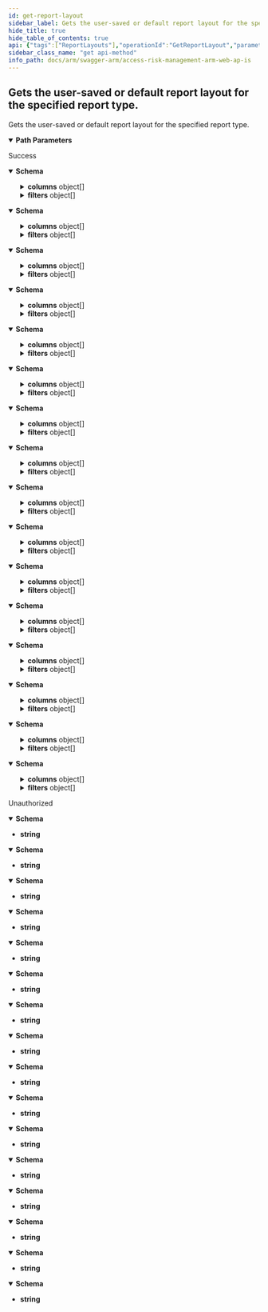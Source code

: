 ```yaml
---
id: get-report-layout
sidebar_label: Gets the user-saved or default report layout for the specified report type.
hide_title: true
hide_table_of_contents: true
api: {"tags":["ReportLayouts"],"operationId":"GetReportLayout","parameters":[{"name":"reportType","in":"path","required":true,"schema":{"type":"string","enum":["userSummary","riskSummary","riskLevelDetails","userTCodeLevelRiskDetails","authorizationObjectLevelHitDetails","userRemediations","roleSummary","executionSummaryMonthly","executionSummary","roleRemediations","roleMemberTCodeExecutions","roleTCodeLevelRiskDetails","rolesRankedByRisk","riskDescriptions","businessFunctionDescriptions","dailyChangeDocumentSummary","mitigatingControls","roleDetails","roleInherentRiskDetails","userPermissionLevelDetails","roleAuthorizationObjectLevelHitDetails"]}}],"responses":{"200":{"description":"Success","content":{"application/json;odata.metadata=minimal;odata.streaming=true":{"schema":{"description":"Represents a response to a call to the reports layout endpoint.","type":"object","properties":{"links":{"description":"Represents a collection of link keys for the report in question.","uniqueItems":false,"type":"array","items":{"type":"string"}},"columns":{"description":"Represents a collection of ErpMaestro.ArmServices.Common.Models.ReportFieldConfig values containing the column configuration for the specified report type.","uniqueItems":false,"type":"array","items":{"description":"Represents the field configuration for a report's column.","type":"object","properties":{"fieldId":{"description":"Represents the unique identifier of the field.  Usually the name of the column.","type":"string"},"type":{"enum":["boolean","date","numeric","string"],"type":"string"},"enabled":{"description":"Represents whether the report column is enabled or not.","type":"boolean"},"width":{"format":"int32","description":"Represents the width of the report column.","type":"integer"}}}},"filters":{"description":"Represents a collection of ErpMaestro.ArmServices.Common.Models.Reports.ReportFilter values containing which filters are available to be used for this report.","uniqueItems":false,"type":"array","items":{"description":"Represents the definition of a report filter.","type":"object","properties":{"type":{"enum":["undefined","users","roles","tcodes","businessProcesses","risks"],"type":"string"},"fieldId":{"description":"Represents the field to be used for filtering.","type":"string"},"lookupFieldId":{"description":"Represents the field to be used for filtering on the lookup side.","type":"string"}}}}}}},"application/json;odata.metadata=minimal;odata.streaming=false":{"schema":{"description":"Represents a response to a call to the reports layout endpoint.","type":"object","properties":{"links":{"description":"Represents a collection of link keys for the report in question.","uniqueItems":false,"type":"array","items":{"type":"string"}},"columns":{"description":"Represents a collection of ErpMaestro.ArmServices.Common.Models.ReportFieldConfig values containing the column configuration for the specified report type.","uniqueItems":false,"type":"array","items":{"description":"Represents the field configuration for a report's column.","type":"object","properties":{"fieldId":{"description":"Represents the unique identifier of the field.  Usually the name of the column.","type":"string"},"type":{"enum":["boolean","date","numeric","string"],"type":"string"},"enabled":{"description":"Represents whether the report column is enabled or not.","type":"boolean"},"width":{"format":"int32","description":"Represents the width of the report column.","type":"integer"}}}},"filters":{"description":"Represents a collection of ErpMaestro.ArmServices.Common.Models.Reports.ReportFilter values containing which filters are available to be used for this report.","uniqueItems":false,"type":"array","items":{"description":"Represents the definition of a report filter.","type":"object","properties":{"type":{"enum":["undefined","users","roles","tcodes","businessProcesses","risks"],"type":"string"},"fieldId":{"description":"Represents the field to be used for filtering.","type":"string"},"lookupFieldId":{"description":"Represents the field to be used for filtering on the lookup side.","type":"string"}}}}}}},"application/json;odata.metadata=minimal":{"schema":{"description":"Represents a response to a call to the reports layout endpoint.","type":"object","properties":{"links":{"description":"Represents a collection of link keys for the report in question.","uniqueItems":false,"type":"array","items":{"type":"string"}},"columns":{"description":"Represents a collection of ErpMaestro.ArmServices.Common.Models.ReportFieldConfig values containing the column configuration for the specified report type.","uniqueItems":false,"type":"array","items":{"description":"Represents the field configuration for a report's column.","type":"object","properties":{"fieldId":{"description":"Represents the unique identifier of the field.  Usually the name of the column.","type":"string"},"type":{"enum":["boolean","date","numeric","string"],"type":"string"},"enabled":{"description":"Represents whether the report column is enabled or not.","type":"boolean"},"width":{"format":"int32","description":"Represents the width of the report column.","type":"integer"}}}},"filters":{"description":"Represents a collection of ErpMaestro.ArmServices.Common.Models.Reports.ReportFilter values containing which filters are available to be used for this report.","uniqueItems":false,"type":"array","items":{"description":"Represents the definition of a report filter.","type":"object","properties":{"type":{"enum":["undefined","users","roles","tcodes","businessProcesses","risks"],"type":"string"},"fieldId":{"description":"Represents the field to be used for filtering.","type":"string"},"lookupFieldId":{"description":"Represents the field to be used for filtering on the lookup side.","type":"string"}}}}}}},"application/json;odata.metadata=full;odata.streaming=true":{"schema":{"description":"Represents a response to a call to the reports layout endpoint.","type":"object","properties":{"links":{"description":"Represents a collection of link keys for the report in question.","uniqueItems":false,"type":"array","items":{"type":"string"}},"columns":{"description":"Represents a collection of ErpMaestro.ArmServices.Common.Models.ReportFieldConfig values containing the column configuration for the specified report type.","uniqueItems":false,"type":"array","items":{"description":"Represents the field configuration for a report's column.","type":"object","properties":{"fieldId":{"description":"Represents the unique identifier of the field.  Usually the name of the column.","type":"string"},"type":{"enum":["boolean","date","numeric","string"],"type":"string"},"enabled":{"description":"Represents whether the report column is enabled or not.","type":"boolean"},"width":{"format":"int32","description":"Represents the width of the report column.","type":"integer"}}}},"filters":{"description":"Represents a collection of ErpMaestro.ArmServices.Common.Models.Reports.ReportFilter values containing which filters are available to be used for this report.","uniqueItems":false,"type":"array","items":{"description":"Represents the definition of a report filter.","type":"object","properties":{"type":{"enum":["undefined","users","roles","tcodes","businessProcesses","risks"],"type":"string"},"fieldId":{"description":"Represents the field to be used for filtering.","type":"string"},"lookupFieldId":{"description":"Represents the field to be used for filtering on the lookup side.","type":"string"}}}}}}},"application/json;odata.metadata=full;odata.streaming=false":{"schema":{"description":"Represents a response to a call to the reports layout endpoint.","type":"object","properties":{"links":{"description":"Represents a collection of link keys for the report in question.","uniqueItems":false,"type":"array","items":{"type":"string"}},"columns":{"description":"Represents a collection of ErpMaestro.ArmServices.Common.Models.ReportFieldConfig values containing the column configuration for the specified report type.","uniqueItems":false,"type":"array","items":{"description":"Represents the field configuration for a report's column.","type":"object","properties":{"fieldId":{"description":"Represents the unique identifier of the field.  Usually the name of the column.","type":"string"},"type":{"enum":["boolean","date","numeric","string"],"type":"string"},"enabled":{"description":"Represents whether the report column is enabled or not.","type":"boolean"},"width":{"format":"int32","description":"Represents the width of the report column.","type":"integer"}}}},"filters":{"description":"Represents a collection of ErpMaestro.ArmServices.Common.Models.Reports.ReportFilter values containing which filters are available to be used for this report.","uniqueItems":false,"type":"array","items":{"description":"Represents the definition of a report filter.","type":"object","properties":{"type":{"enum":["undefined","users","roles","tcodes","businessProcesses","risks"],"type":"string"},"fieldId":{"description":"Represents the field to be used for filtering.","type":"string"},"lookupFieldId":{"description":"Represents the field to be used for filtering on the lookup side.","type":"string"}}}}}}},"application/json;odata.metadata=full":{"schema":{"description":"Represents a response to a call to the reports layout endpoint.","type":"object","properties":{"links":{"description":"Represents a collection of link keys for the report in question.","uniqueItems":false,"type":"array","items":{"type":"string"}},"columns":{"description":"Represents a collection of ErpMaestro.ArmServices.Common.Models.ReportFieldConfig values containing the column configuration for the specified report type.","uniqueItems":false,"type":"array","items":{"description":"Represents the field configuration for a report's column.","type":"object","properties":{"fieldId":{"description":"Represents the unique identifier of the field.  Usually the name of the column.","type":"string"},"type":{"enum":["boolean","date","numeric","string"],"type":"string"},"enabled":{"description":"Represents whether the report column is enabled or not.","type":"boolean"},"width":{"format":"int32","description":"Represents the width of the report column.","type":"integer"}}}},"filters":{"description":"Represents a collection of ErpMaestro.ArmServices.Common.Models.Reports.ReportFilter values containing which filters are available to be used for this report.","uniqueItems":false,"type":"array","items":{"description":"Represents the definition of a report filter.","type":"object","properties":{"type":{"enum":["undefined","users","roles","tcodes","businessProcesses","risks"],"type":"string"},"fieldId":{"description":"Represents the field to be used for filtering.","type":"string"},"lookupFieldId":{"description":"Represents the field to be used for filtering on the lookup side.","type":"string"}}}}}}},"application/json;odata.metadata=none;odata.streaming=true":{"schema":{"description":"Represents a response to a call to the reports layout endpoint.","type":"object","properties":{"links":{"description":"Represents a collection of link keys for the report in question.","uniqueItems":false,"type":"array","items":{"type":"string"}},"columns":{"description":"Represents a collection of ErpMaestro.ArmServices.Common.Models.ReportFieldConfig values containing the column configuration for the specified report type.","uniqueItems":false,"type":"array","items":{"description":"Represents the field configuration for a report's column.","type":"object","properties":{"fieldId":{"description":"Represents the unique identifier of the field.  Usually the name of the column.","type":"string"},"type":{"enum":["boolean","date","numeric","string"],"type":"string"},"enabled":{"description":"Represents whether the report column is enabled or not.","type":"boolean"},"width":{"format":"int32","description":"Represents the width of the report column.","type":"integer"}}}},"filters":{"description":"Represents a collection of ErpMaestro.ArmServices.Common.Models.Reports.ReportFilter values containing which filters are available to be used for this report.","uniqueItems":false,"type":"array","items":{"description":"Represents the definition of a report filter.","type":"object","properties":{"type":{"enum":["undefined","users","roles","tcodes","businessProcesses","risks"],"type":"string"},"fieldId":{"description":"Represents the field to be used for filtering.","type":"string"},"lookupFieldId":{"description":"Represents the field to be used for filtering on the lookup side.","type":"string"}}}}}}},"application/json;odata.metadata=none;odata.streaming=false":{"schema":{"description":"Represents a response to a call to the reports layout endpoint.","type":"object","properties":{"links":{"description":"Represents a collection of link keys for the report in question.","uniqueItems":false,"type":"array","items":{"type":"string"}},"columns":{"description":"Represents a collection of ErpMaestro.ArmServices.Common.Models.ReportFieldConfig values containing the column configuration for the specified report type.","uniqueItems":false,"type":"array","items":{"description":"Represents the field configuration for a report's column.","type":"object","properties":{"fieldId":{"description":"Represents the unique identifier of the field.  Usually the name of the column.","type":"string"},"type":{"enum":["boolean","date","numeric","string"],"type":"string"},"enabled":{"description":"Represents whether the report column is enabled or not.","type":"boolean"},"width":{"format":"int32","description":"Represents the width of the report column.","type":"integer"}}}},"filters":{"description":"Represents a collection of ErpMaestro.ArmServices.Common.Models.Reports.ReportFilter values containing which filters are available to be used for this report.","uniqueItems":false,"type":"array","items":{"description":"Represents the definition of a report filter.","type":"object","properties":{"type":{"enum":["undefined","users","roles","tcodes","businessProcesses","risks"],"type":"string"},"fieldId":{"description":"Represents the field to be used for filtering.","type":"string"},"lookupFieldId":{"description":"Represents the field to be used for filtering on the lookup side.","type":"string"}}}}}}},"application/json;odata.metadata=none":{"schema":{"description":"Represents a response to a call to the reports layout endpoint.","type":"object","properties":{"links":{"description":"Represents a collection of link keys for the report in question.","uniqueItems":false,"type":"array","items":{"type":"string"}},"columns":{"description":"Represents a collection of ErpMaestro.ArmServices.Common.Models.ReportFieldConfig values containing the column configuration for the specified report type.","uniqueItems":false,"type":"array","items":{"description":"Represents the field configuration for a report's column.","type":"object","properties":{"fieldId":{"description":"Represents the unique identifier of the field.  Usually the name of the column.","type":"string"},"type":{"enum":["boolean","date","numeric","string"],"type":"string"},"enabled":{"description":"Represents whether the report column is enabled or not.","type":"boolean"},"width":{"format":"int32","description":"Represents the width of the report column.","type":"integer"}}}},"filters":{"description":"Represents a collection of ErpMaestro.ArmServices.Common.Models.Reports.ReportFilter values containing which filters are available to be used for this report.","uniqueItems":false,"type":"array","items":{"description":"Represents the definition of a report filter.","type":"object","properties":{"type":{"enum":["undefined","users","roles","tcodes","businessProcesses","risks"],"type":"string"},"fieldId":{"description":"Represents the field to be used for filtering.","type":"string"},"lookupFieldId":{"description":"Represents the field to be used for filtering on the lookup side.","type":"string"}}}}}}},"application/json;odata.streaming=true":{"schema":{"description":"Represents a response to a call to the reports layout endpoint.","type":"object","properties":{"links":{"description":"Represents a collection of link keys for the report in question.","uniqueItems":false,"type":"array","items":{"type":"string"}},"columns":{"description":"Represents a collection of ErpMaestro.ArmServices.Common.Models.ReportFieldConfig values containing the column configuration for the specified report type.","uniqueItems":false,"type":"array","items":{"description":"Represents the field configuration for a report's column.","type":"object","properties":{"fieldId":{"description":"Represents the unique identifier of the field.  Usually the name of the column.","type":"string"},"type":{"enum":["boolean","date","numeric","string"],"type":"string"},"enabled":{"description":"Represents whether the report column is enabled or not.","type":"boolean"},"width":{"format":"int32","description":"Represents the width of the report column.","type":"integer"}}}},"filters":{"description":"Represents a collection of ErpMaestro.ArmServices.Common.Models.Reports.ReportFilter values containing which filters are available to be used for this report.","uniqueItems":false,"type":"array","items":{"description":"Represents the definition of a report filter.","type":"object","properties":{"type":{"enum":["undefined","users","roles","tcodes","businessProcesses","risks"],"type":"string"},"fieldId":{"description":"Represents the field to be used for filtering.","type":"string"},"lookupFieldId":{"description":"Represents the field to be used for filtering on the lookup side.","type":"string"}}}}}}},"application/json;odata.streaming=false":{"schema":{"description":"Represents a response to a call to the reports layout endpoint.","type":"object","properties":{"links":{"description":"Represents a collection of link keys for the report in question.","uniqueItems":false,"type":"array","items":{"type":"string"}},"columns":{"description":"Represents a collection of ErpMaestro.ArmServices.Common.Models.ReportFieldConfig values containing the column configuration for the specified report type.","uniqueItems":false,"type":"array","items":{"description":"Represents the field configuration for a report's column.","type":"object","properties":{"fieldId":{"description":"Represents the unique identifier of the field.  Usually the name of the column.","type":"string"},"type":{"enum":["boolean","date","numeric","string"],"type":"string"},"enabled":{"description":"Represents whether the report column is enabled or not.","type":"boolean"},"width":{"format":"int32","description":"Represents the width of the report column.","type":"integer"}}}},"filters":{"description":"Represents a collection of ErpMaestro.ArmServices.Common.Models.Reports.ReportFilter values containing which filters are available to be used for this report.","uniqueItems":false,"type":"array","items":{"description":"Represents the definition of a report filter.","type":"object","properties":{"type":{"enum":["undefined","users","roles","tcodes","businessProcesses","risks"],"type":"string"},"fieldId":{"description":"Represents the field to be used for filtering.","type":"string"},"lookupFieldId":{"description":"Represents the field to be used for filtering on the lookup side.","type":"string"}}}}}}},"application/json":{"schema":{"description":"Represents a response to a call to the reports layout endpoint.","type":"object","properties":{"links":{"description":"Represents a collection of link keys for the report in question.","uniqueItems":false,"type":"array","items":{"type":"string"}},"columns":{"description":"Represents a collection of ErpMaestro.ArmServices.Common.Models.ReportFieldConfig values containing the column configuration for the specified report type.","uniqueItems":false,"type":"array","items":{"description":"Represents the field configuration for a report's column.","type":"object","properties":{"fieldId":{"description":"Represents the unique identifier of the field.  Usually the name of the column.","type":"string"},"type":{"enum":["boolean","date","numeric","string"],"type":"string"},"enabled":{"description":"Represents whether the report column is enabled or not.","type":"boolean"},"width":{"format":"int32","description":"Represents the width of the report column.","type":"integer"}}}},"filters":{"description":"Represents a collection of ErpMaestro.ArmServices.Common.Models.Reports.ReportFilter values containing which filters are available to be used for this report.","uniqueItems":false,"type":"array","items":{"description":"Represents the definition of a report filter.","type":"object","properties":{"type":{"enum":["undefined","users","roles","tcodes","businessProcesses","risks"],"type":"string"},"fieldId":{"description":"Represents the field to be used for filtering.","type":"string"},"lookupFieldId":{"description":"Represents the field to be used for filtering on the lookup side.","type":"string"}}}}}}},"application/xml":{"schema":{"description":"Represents a response to a call to the reports layout endpoint.","type":"object","properties":{"links":{"description":"Represents a collection of link keys for the report in question.","uniqueItems":false,"type":"array","items":{"type":"string"}},"columns":{"description":"Represents a collection of ErpMaestro.ArmServices.Common.Models.ReportFieldConfig values containing the column configuration for the specified report type.","uniqueItems":false,"type":"array","items":{"description":"Represents the field configuration for a report's column.","type":"object","properties":{"fieldId":{"description":"Represents the unique identifier of the field.  Usually the name of the column.","type":"string"},"type":{"enum":["boolean","date","numeric","string"],"type":"string"},"enabled":{"description":"Represents whether the report column is enabled or not.","type":"boolean"},"width":{"format":"int32","description":"Represents the width of the report column.","type":"integer"}}}},"filters":{"description":"Represents a collection of ErpMaestro.ArmServices.Common.Models.Reports.ReportFilter values containing which filters are available to be used for this report.","uniqueItems":false,"type":"array","items":{"description":"Represents the definition of a report filter.","type":"object","properties":{"type":{"enum":["undefined","users","roles","tcodes","businessProcesses","risks"],"type":"string"},"fieldId":{"description":"Represents the field to be used for filtering.","type":"string"},"lookupFieldId":{"description":"Represents the field to be used for filtering on the lookup side.","type":"string"}}}}}}},"application/prs.odatatestxx-odata":{"schema":{"description":"Represents a response to a call to the reports layout endpoint.","type":"object","properties":{"links":{"description":"Represents a collection of link keys for the report in question.","uniqueItems":false,"type":"array","items":{"type":"string"}},"columns":{"description":"Represents a collection of ErpMaestro.ArmServices.Common.Models.ReportFieldConfig values containing the column configuration for the specified report type.","uniqueItems":false,"type":"array","items":{"description":"Represents the field configuration for a report's column.","type":"object","properties":{"fieldId":{"description":"Represents the unique identifier of the field.  Usually the name of the column.","type":"string"},"type":{"enum":["boolean","date","numeric","string"],"type":"string"},"enabled":{"description":"Represents whether the report column is enabled or not.","type":"boolean"},"width":{"format":"int32","description":"Represents the width of the report column.","type":"integer"}}}},"filters":{"description":"Represents a collection of ErpMaestro.ArmServices.Common.Models.Reports.ReportFilter values containing which filters are available to be used for this report.","uniqueItems":false,"type":"array","items":{"description":"Represents the definition of a report filter.","type":"object","properties":{"type":{"enum":["undefined","users","roles","tcodes","businessProcesses","risks"],"type":"string"},"fieldId":{"description":"Represents the field to be used for filtering.","type":"string"},"lookupFieldId":{"description":"Represents the field to be used for filtering on the lookup side.","type":"string"}}}}}}},"text/plain":{"schema":{"description":"Represents a response to a call to the reports layout endpoint.","type":"object","properties":{"links":{"description":"Represents a collection of link keys for the report in question.","uniqueItems":false,"type":"array","items":{"type":"string"}},"columns":{"description":"Represents a collection of ErpMaestro.ArmServices.Common.Models.ReportFieldConfig values containing the column configuration for the specified report type.","uniqueItems":false,"type":"array","items":{"description":"Represents the field configuration for a report's column.","type":"object","properties":{"fieldId":{"description":"Represents the unique identifier of the field.  Usually the name of the column.","type":"string"},"type":{"enum":["boolean","date","numeric","string"],"type":"string"},"enabled":{"description":"Represents whether the report column is enabled or not.","type":"boolean"},"width":{"format":"int32","description":"Represents the width of the report column.","type":"integer"}}}},"filters":{"description":"Represents a collection of ErpMaestro.ArmServices.Common.Models.Reports.ReportFilter values containing which filters are available to be used for this report.","uniqueItems":false,"type":"array","items":{"description":"Represents the definition of a report filter.","type":"object","properties":{"type":{"enum":["undefined","users","roles","tcodes","businessProcesses","risks"],"type":"string"},"fieldId":{"description":"Represents the field to be used for filtering.","type":"string"},"lookupFieldId":{"description":"Represents the field to be used for filtering on the lookup side.","type":"string"}}}}}}},"text/json":{"schema":{"description":"Represents a response to a call to the reports layout endpoint.","type":"object","properties":{"links":{"description":"Represents a collection of link keys for the report in question.","uniqueItems":false,"type":"array","items":{"type":"string"}},"columns":{"description":"Represents a collection of ErpMaestro.ArmServices.Common.Models.ReportFieldConfig values containing the column configuration for the specified report type.","uniqueItems":false,"type":"array","items":{"description":"Represents the field configuration for a report's column.","type":"object","properties":{"fieldId":{"description":"Represents the unique identifier of the field.  Usually the name of the column.","type":"string"},"type":{"enum":["boolean","date","numeric","string"],"type":"string"},"enabled":{"description":"Represents whether the report column is enabled or not.","type":"boolean"},"width":{"format":"int32","description":"Represents the width of the report column.","type":"integer"}}}},"filters":{"description":"Represents a collection of ErpMaestro.ArmServices.Common.Models.Reports.ReportFilter values containing which filters are available to be used for this report.","uniqueItems":false,"type":"array","items":{"description":"Represents the definition of a report filter.","type":"object","properties":{"type":{"enum":["undefined","users","roles","tcodes","businessProcesses","risks"],"type":"string"},"fieldId":{"description":"Represents the field to be used for filtering.","type":"string"},"lookupFieldId":{"description":"Represents the field to be used for filtering on the lookup side.","type":"string"}}}}}}}}},"401":{"description":"Unauthorized","content":{"application/json;odata.metadata=minimal;odata.streaming=true":{"schema":{"type":"string"}},"application/json;odata.metadata=minimal;odata.streaming=false":{"schema":{"type":"string"}},"application/json;odata.metadata=minimal":{"schema":{"type":"string"}},"application/json;odata.metadata=full;odata.streaming=true":{"schema":{"type":"string"}},"application/json;odata.metadata=full;odata.streaming=false":{"schema":{"type":"string"}},"application/json;odata.metadata=full":{"schema":{"type":"string"}},"application/json;odata.metadata=none;odata.streaming=true":{"schema":{"type":"string"}},"application/json;odata.metadata=none;odata.streaming=false":{"schema":{"type":"string"}},"application/json;odata.metadata=none":{"schema":{"type":"string"}},"application/json;odata.streaming=true":{"schema":{"type":"string"}},"application/json;odata.streaming=false":{"schema":{"type":"string"}},"application/json":{"schema":{"type":"string"}},"application/xml":{"schema":{"type":"string"}},"application/prs.odatatestxx-odata":{"schema":{"type":"string"}},"text/plain":{"schema":{"type":"string"}},"text/json":{"schema":{"type":"string"}}}}},"description":"Gets the user-saved or default report layout for the specified report type.","method":"get","path":"/api/layouts/{reportType}","info":{"version":"v1","title":"Access Risk Management ARM Web APIs"},"postman":{"name":"Gets the user-saved or default report layout for the specified report type.","description":{"type":"text/plain"},"url":{"path":["api","layouts",":reportType"],"host":["{{baseUrl}}"],"query":[],"variable":[{"disabled":false,"description":{"content":"(Required) ","type":"text/plain"},"type":"any","value":"","key":"reportType"}]},"header":[{"key":"Accept","value":"application/json;odata.metadata=minimal;odata.streaming=true"}],"method":"GET"}}
sidebar_class_name: "get api-method"
info_path: docs/arm/swagger-arm/access-risk-management-arm-web-ap-is
---
```



## Gets the user-saved or default report layout for the specified report type.



Gets the user-saved or default report layout for the specified report type.

<details style={{"marginBottom":"1rem"}} data-collapsed={false} open={true}><summary style={{}}><strong>Path Parameters</strong></summary><div><ul><ParamsItem className={"paramsItem"} param={{"name":"reportType","in":"path","required":true,"schema":{"type":"string","enum":["userSummary","riskSummary","riskLevelDetails","userTCodeLevelRiskDetails","authorizationObjectLevelHitDetails","userRemediations","roleSummary","executionSummaryMonthly","executionSummary","roleRemediations","roleMemberTCodeExecutions","roleTCodeLevelRiskDetails","rolesRankedByRisk","riskDescriptions","businessFunctionDescriptions","dailyChangeDocumentSummary","mitigatingControls","roleDetails","roleInherentRiskDetails","userPermissionLevelDetails","roleAuthorizationObjectLevelHitDetails"]}}}></ParamsItem></ul></div></details><div><ApiTabs><TabItem label={"200"} value={"200"}><div>

Success

</div><div><MimeTabs groupId={"mime-type"}><TabItem label={"application/json;odata.metadata=minimal;odata.streaming=true"} value={"application/json;odata.metadata=minimal;odata.streaming=true"}><SchemaTabs groupId={"schema-tabs"}><TabItem label={"Schema"} value={"Schema"}><details style={{}} data-collapsed={false} open={true}><summary style={{"textAlign":"left"}}><strong>Schema</strong></summary><div style={{"textAlign":"left","marginLeft":"1rem"}}></div><ul style={{"marginLeft":"1rem"}}><SchemaItem collapsible={false} name={"links"} required={false} schemaDescription={"Represents a collection of link keys for the report in question."} schemaName={"string[]"} qualifierMessage={undefined} defaultValue={undefined}></SchemaItem><SchemaItem collapsible={true} className={"schemaItem"}><details style={{}}><summary style={{}}><strong>columns</strong><span style={{"opacity":"0.6"}}> object[]</span></summary><div style={{"marginLeft":"1rem"}}><div style={{"marginTop":".5rem","marginBottom":".5rem"}}>

Represents a collection of ErpMaestro.ArmServices.Common.Models.ReportFieldConfig values containing the column configuration for the specified report type.

</div><SchemaItem collapsible={false} name={"fieldId"} required={false} schemaDescription={"Represents the unique identifier of the field.  Usually the name of the column."} schemaName={"string"} qualifierMessage={undefined} defaultValue={undefined}></SchemaItem><SchemaItem collapsible={false} name={"type"} required={false} schemaDescription={undefined} schemaName={"string"} qualifierMessage={"**Possible values:** [`boolean`, `date`, `numeric`, `string`]"} defaultValue={undefined}></SchemaItem><SchemaItem collapsible={false} name={"enabled"} required={false} schemaDescription={"Represents whether the report column is enabled or not."} schemaName={"boolean"} qualifierMessage={undefined} defaultValue={undefined}></SchemaItem><SchemaItem collapsible={false} name={"width"} required={false} schemaDescription={"Represents the width of the report column."} schemaName={"int32"} qualifierMessage={undefined} defaultValue={undefined}></SchemaItem></div></details></SchemaItem><SchemaItem collapsible={true} className={"schemaItem"}><details style={{}}><summary style={{}}><strong>filters</strong><span style={{"opacity":"0.6"}}> object[]</span></summary><div style={{"marginLeft":"1rem"}}><div style={{"marginTop":".5rem","marginBottom":".5rem"}}>

Represents a collection of ErpMaestro.ArmServices.Common.Models.Reports.ReportFilter values containing which filters are available to be used for this report.

</div><SchemaItem collapsible={false} name={"type"} required={false} schemaDescription={undefined} schemaName={"string"} qualifierMessage={"**Possible values:** [`undefined`, `users`, `roles`, `tcodes`, `businessProcesses`, `risks`]"} defaultValue={undefined}></SchemaItem><SchemaItem collapsible={false} name={"fieldId"} required={false} schemaDescription={"Represents the field to be used for filtering."} schemaName={"string"} qualifierMessage={undefined} defaultValue={undefined}></SchemaItem><SchemaItem collapsible={false} name={"lookupFieldId"} required={false} schemaDescription={"Represents the field to be used for filtering on the lookup side."} schemaName={"string"} qualifierMessage={undefined} defaultValue={undefined}></SchemaItem></div></details></SchemaItem></ul></details></TabItem></SchemaTabs></TabItem><TabItem label={"application/json;odata.metadata=minimal;odata.streaming=false"} value={"application/json;odata.metadata=minimal;odata.streaming=false"}><SchemaTabs groupId={"schema-tabs"}><TabItem label={"Schema"} value={"Schema"}><details style={{}} data-collapsed={false} open={true}><summary style={{"textAlign":"left"}}><strong>Schema</strong></summary><div style={{"textAlign":"left","marginLeft":"1rem"}}></div><ul style={{"marginLeft":"1rem"}}><SchemaItem collapsible={false} name={"links"} required={false} schemaDescription={"Represents a collection of link keys for the report in question."} schemaName={"string[]"} qualifierMessage={undefined} defaultValue={undefined}></SchemaItem><SchemaItem collapsible={true} className={"schemaItem"}><details style={{}}><summary style={{}}><strong>columns</strong><span style={{"opacity":"0.6"}}> object[]</span></summary><div style={{"marginLeft":"1rem"}}><div style={{"marginTop":".5rem","marginBottom":".5rem"}}>

Represents a collection of ErpMaestro.ArmServices.Common.Models.ReportFieldConfig values containing the column configuration for the specified report type.

</div><SchemaItem collapsible={false} name={"fieldId"} required={false} schemaDescription={"Represents the unique identifier of the field.  Usually the name of the column."} schemaName={"string"} qualifierMessage={undefined} defaultValue={undefined}></SchemaItem><SchemaItem collapsible={false} name={"type"} required={false} schemaDescription={undefined} schemaName={"string"} qualifierMessage={"**Possible values:** [`boolean`, `date`, `numeric`, `string`]"} defaultValue={undefined}></SchemaItem><SchemaItem collapsible={false} name={"enabled"} required={false} schemaDescription={"Represents whether the report column is enabled or not."} schemaName={"boolean"} qualifierMessage={undefined} defaultValue={undefined}></SchemaItem><SchemaItem collapsible={false} name={"width"} required={false} schemaDescription={"Represents the width of the report column."} schemaName={"int32"} qualifierMessage={undefined} defaultValue={undefined}></SchemaItem></div></details></SchemaItem><SchemaItem collapsible={true} className={"schemaItem"}><details style={{}}><summary style={{}}><strong>filters</strong><span style={{"opacity":"0.6"}}> object[]</span></summary><div style={{"marginLeft":"1rem"}}><div style={{"marginTop":".5rem","marginBottom":".5rem"}}>

Represents a collection of ErpMaestro.ArmServices.Common.Models.Reports.ReportFilter values containing which filters are available to be used for this report.

</div><SchemaItem collapsible={false} name={"type"} required={false} schemaDescription={undefined} schemaName={"string"} qualifierMessage={"**Possible values:** [`undefined`, `users`, `roles`, `tcodes`, `businessProcesses`, `risks`]"} defaultValue={undefined}></SchemaItem><SchemaItem collapsible={false} name={"fieldId"} required={false} schemaDescription={"Represents the field to be used for filtering."} schemaName={"string"} qualifierMessage={undefined} defaultValue={undefined}></SchemaItem><SchemaItem collapsible={false} name={"lookupFieldId"} required={false} schemaDescription={"Represents the field to be used for filtering on the lookup side."} schemaName={"string"} qualifierMessage={undefined} defaultValue={undefined}></SchemaItem></div></details></SchemaItem></ul></details></TabItem></SchemaTabs></TabItem><TabItem label={"application/json;odata.metadata=minimal"} value={"application/json;odata.metadata=minimal"}><SchemaTabs groupId={"schema-tabs"}><TabItem label={"Schema"} value={"Schema"}><details style={{}} data-collapsed={false} open={true}><summary style={{"textAlign":"left"}}><strong>Schema</strong></summary><div style={{"textAlign":"left","marginLeft":"1rem"}}></div><ul style={{"marginLeft":"1rem"}}><SchemaItem collapsible={false} name={"links"} required={false} schemaDescription={"Represents a collection of link keys for the report in question."} schemaName={"string[]"} qualifierMessage={undefined} defaultValue={undefined}></SchemaItem><SchemaItem collapsible={true} className={"schemaItem"}><details style={{}}><summary style={{}}><strong>columns</strong><span style={{"opacity":"0.6"}}> object[]</span></summary><div style={{"marginLeft":"1rem"}}><div style={{"marginTop":".5rem","marginBottom":".5rem"}}>

Represents a collection of ErpMaestro.ArmServices.Common.Models.ReportFieldConfig values containing the column configuration for the specified report type.

</div><SchemaItem collapsible={false} name={"fieldId"} required={false} schemaDescription={"Represents the unique identifier of the field.  Usually the name of the column."} schemaName={"string"} qualifierMessage={undefined} defaultValue={undefined}></SchemaItem><SchemaItem collapsible={false} name={"type"} required={false} schemaDescription={undefined} schemaName={"string"} qualifierMessage={"**Possible values:** [`boolean`, `date`, `numeric`, `string`]"} defaultValue={undefined}></SchemaItem><SchemaItem collapsible={false} name={"enabled"} required={false} schemaDescription={"Represents whether the report column is enabled or not."} schemaName={"boolean"} qualifierMessage={undefined} defaultValue={undefined}></SchemaItem><SchemaItem collapsible={false} name={"width"} required={false} schemaDescription={"Represents the width of the report column."} schemaName={"int32"} qualifierMessage={undefined} defaultValue={undefined}></SchemaItem></div></details></SchemaItem><SchemaItem collapsible={true} className={"schemaItem"}><details style={{}}><summary style={{}}><strong>filters</strong><span style={{"opacity":"0.6"}}> object[]</span></summary><div style={{"marginLeft":"1rem"}}><div style={{"marginTop":".5rem","marginBottom":".5rem"}}>

Represents a collection of ErpMaestro.ArmServices.Common.Models.Reports.ReportFilter values containing which filters are available to be used for this report.

</div><SchemaItem collapsible={false} name={"type"} required={false} schemaDescription={undefined} schemaName={"string"} qualifierMessage={"**Possible values:** [`undefined`, `users`, `roles`, `tcodes`, `businessProcesses`, `risks`]"} defaultValue={undefined}></SchemaItem><SchemaItem collapsible={false} name={"fieldId"} required={false} schemaDescription={"Represents the field to be used for filtering."} schemaName={"string"} qualifierMessage={undefined} defaultValue={undefined}></SchemaItem><SchemaItem collapsible={false} name={"lookupFieldId"} required={false} schemaDescription={"Represents the field to be used for filtering on the lookup side."} schemaName={"string"} qualifierMessage={undefined} defaultValue={undefined}></SchemaItem></div></details></SchemaItem></ul></details></TabItem></SchemaTabs></TabItem><TabItem label={"application/json;odata.metadata=full;odata.streaming=true"} value={"application/json;odata.metadata=full;odata.streaming=true"}><SchemaTabs groupId={"schema-tabs"}><TabItem label={"Schema"} value={"Schema"}><details style={{}} data-collapsed={false} open={true}><summary style={{"textAlign":"left"}}><strong>Schema</strong></summary><div style={{"textAlign":"left","marginLeft":"1rem"}}></div><ul style={{"marginLeft":"1rem"}}><SchemaItem collapsible={false} name={"links"} required={false} schemaDescription={"Represents a collection of link keys for the report in question."} schemaName={"string[]"} qualifierMessage={undefined} defaultValue={undefined}></SchemaItem><SchemaItem collapsible={true} className={"schemaItem"}><details style={{}}><summary style={{}}><strong>columns</strong><span style={{"opacity":"0.6"}}> object[]</span></summary><div style={{"marginLeft":"1rem"}}><div style={{"marginTop":".5rem","marginBottom":".5rem"}}>

Represents a collection of ErpMaestro.ArmServices.Common.Models.ReportFieldConfig values containing the column configuration for the specified report type.

</div><SchemaItem collapsible={false} name={"fieldId"} required={false} schemaDescription={"Represents the unique identifier of the field.  Usually the name of the column."} schemaName={"string"} qualifierMessage={undefined} defaultValue={undefined}></SchemaItem><SchemaItem collapsible={false} name={"type"} required={false} schemaDescription={undefined} schemaName={"string"} qualifierMessage={"**Possible values:** [`boolean`, `date`, `numeric`, `string`]"} defaultValue={undefined}></SchemaItem><SchemaItem collapsible={false} name={"enabled"} required={false} schemaDescription={"Represents whether the report column is enabled or not."} schemaName={"boolean"} qualifierMessage={undefined} defaultValue={undefined}></SchemaItem><SchemaItem collapsible={false} name={"width"} required={false} schemaDescription={"Represents the width of the report column."} schemaName={"int32"} qualifierMessage={undefined} defaultValue={undefined}></SchemaItem></div></details></SchemaItem><SchemaItem collapsible={true} className={"schemaItem"}><details style={{}}><summary style={{}}><strong>filters</strong><span style={{"opacity":"0.6"}}> object[]</span></summary><div style={{"marginLeft":"1rem"}}><div style={{"marginTop":".5rem","marginBottom":".5rem"}}>

Represents a collection of ErpMaestro.ArmServices.Common.Models.Reports.ReportFilter values containing which filters are available to be used for this report.

</div><SchemaItem collapsible={false} name={"type"} required={false} schemaDescription={undefined} schemaName={"string"} qualifierMessage={"**Possible values:** [`undefined`, `users`, `roles`, `tcodes`, `businessProcesses`, `risks`]"} defaultValue={undefined}></SchemaItem><SchemaItem collapsible={false} name={"fieldId"} required={false} schemaDescription={"Represents the field to be used for filtering."} schemaName={"string"} qualifierMessage={undefined} defaultValue={undefined}></SchemaItem><SchemaItem collapsible={false} name={"lookupFieldId"} required={false} schemaDescription={"Represents the field to be used for filtering on the lookup side."} schemaName={"string"} qualifierMessage={undefined} defaultValue={undefined}></SchemaItem></div></details></SchemaItem></ul></details></TabItem></SchemaTabs></TabItem><TabItem label={"application/json;odata.metadata=full;odata.streaming=false"} value={"application/json;odata.metadata=full;odata.streaming=false"}><SchemaTabs groupId={"schema-tabs"}><TabItem label={"Schema"} value={"Schema"}><details style={{}} data-collapsed={false} open={true}><summary style={{"textAlign":"left"}}><strong>Schema</strong></summary><div style={{"textAlign":"left","marginLeft":"1rem"}}></div><ul style={{"marginLeft":"1rem"}}><SchemaItem collapsible={false} name={"links"} required={false} schemaDescription={"Represents a collection of link keys for the report in question."} schemaName={"string[]"} qualifierMessage={undefined} defaultValue={undefined}></SchemaItem><SchemaItem collapsible={true} className={"schemaItem"}><details style={{}}><summary style={{}}><strong>columns</strong><span style={{"opacity":"0.6"}}> object[]</span></summary><div style={{"marginLeft":"1rem"}}><div style={{"marginTop":".5rem","marginBottom":".5rem"}}>

Represents a collection of ErpMaestro.ArmServices.Common.Models.ReportFieldConfig values containing the column configuration for the specified report type.

</div><SchemaItem collapsible={false} name={"fieldId"} required={false} schemaDescription={"Represents the unique identifier of the field.  Usually the name of the column."} schemaName={"string"} qualifierMessage={undefined} defaultValue={undefined}></SchemaItem><SchemaItem collapsible={false} name={"type"} required={false} schemaDescription={undefined} schemaName={"string"} qualifierMessage={"**Possible values:** [`boolean`, `date`, `numeric`, `string`]"} defaultValue={undefined}></SchemaItem><SchemaItem collapsible={false} name={"enabled"} required={false} schemaDescription={"Represents whether the report column is enabled or not."} schemaName={"boolean"} qualifierMessage={undefined} defaultValue={undefined}></SchemaItem><SchemaItem collapsible={false} name={"width"} required={false} schemaDescription={"Represents the width of the report column."} schemaName={"int32"} qualifierMessage={undefined} defaultValue={undefined}></SchemaItem></div></details></SchemaItem><SchemaItem collapsible={true} className={"schemaItem"}><details style={{}}><summary style={{}}><strong>filters</strong><span style={{"opacity":"0.6"}}> object[]</span></summary><div style={{"marginLeft":"1rem"}}><div style={{"marginTop":".5rem","marginBottom":".5rem"}}>

Represents a collection of ErpMaestro.ArmServices.Common.Models.Reports.ReportFilter values containing which filters are available to be used for this report.

</div><SchemaItem collapsible={false} name={"type"} required={false} schemaDescription={undefined} schemaName={"string"} qualifierMessage={"**Possible values:** [`undefined`, `users`, `roles`, `tcodes`, `businessProcesses`, `risks`]"} defaultValue={undefined}></SchemaItem><SchemaItem collapsible={false} name={"fieldId"} required={false} schemaDescription={"Represents the field to be used for filtering."} schemaName={"string"} qualifierMessage={undefined} defaultValue={undefined}></SchemaItem><SchemaItem collapsible={false} name={"lookupFieldId"} required={false} schemaDescription={"Represents the field to be used for filtering on the lookup side."} schemaName={"string"} qualifierMessage={undefined} defaultValue={undefined}></SchemaItem></div></details></SchemaItem></ul></details></TabItem></SchemaTabs></TabItem><TabItem label={"application/json;odata.metadata=full"} value={"application/json;odata.metadata=full"}><SchemaTabs groupId={"schema-tabs"}><TabItem label={"Schema"} value={"Schema"}><details style={{}} data-collapsed={false} open={true}><summary style={{"textAlign":"left"}}><strong>Schema</strong></summary><div style={{"textAlign":"left","marginLeft":"1rem"}}></div><ul style={{"marginLeft":"1rem"}}><SchemaItem collapsible={false} name={"links"} required={false} schemaDescription={"Represents a collection of link keys for the report in question."} schemaName={"string[]"} qualifierMessage={undefined} defaultValue={undefined}></SchemaItem><SchemaItem collapsible={true} className={"schemaItem"}><details style={{}}><summary style={{}}><strong>columns</strong><span style={{"opacity":"0.6"}}> object[]</span></summary><div style={{"marginLeft":"1rem"}}><div style={{"marginTop":".5rem","marginBottom":".5rem"}}>

Represents a collection of ErpMaestro.ArmServices.Common.Models.ReportFieldConfig values containing the column configuration for the specified report type.

</div><SchemaItem collapsible={false} name={"fieldId"} required={false} schemaDescription={"Represents the unique identifier of the field.  Usually the name of the column."} schemaName={"string"} qualifierMessage={undefined} defaultValue={undefined}></SchemaItem><SchemaItem collapsible={false} name={"type"} required={false} schemaDescription={undefined} schemaName={"string"} qualifierMessage={"**Possible values:** [`boolean`, `date`, `numeric`, `string`]"} defaultValue={undefined}></SchemaItem><SchemaItem collapsible={false} name={"enabled"} required={false} schemaDescription={"Represents whether the report column is enabled or not."} schemaName={"boolean"} qualifierMessage={undefined} defaultValue={undefined}></SchemaItem><SchemaItem collapsible={false} name={"width"} required={false} schemaDescription={"Represents the width of the report column."} schemaName={"int32"} qualifierMessage={undefined} defaultValue={undefined}></SchemaItem></div></details></SchemaItem><SchemaItem collapsible={true} className={"schemaItem"}><details style={{}}><summary style={{}}><strong>filters</strong><span style={{"opacity":"0.6"}}> object[]</span></summary><div style={{"marginLeft":"1rem"}}><div style={{"marginTop":".5rem","marginBottom":".5rem"}}>

Represents a collection of ErpMaestro.ArmServices.Common.Models.Reports.ReportFilter values containing which filters are available to be used for this report.

</div><SchemaItem collapsible={false} name={"type"} required={false} schemaDescription={undefined} schemaName={"string"} qualifierMessage={"**Possible values:** [`undefined`, `users`, `roles`, `tcodes`, `businessProcesses`, `risks`]"} defaultValue={undefined}></SchemaItem><SchemaItem collapsible={false} name={"fieldId"} required={false} schemaDescription={"Represents the field to be used for filtering."} schemaName={"string"} qualifierMessage={undefined} defaultValue={undefined}></SchemaItem><SchemaItem collapsible={false} name={"lookupFieldId"} required={false} schemaDescription={"Represents the field to be used for filtering on the lookup side."} schemaName={"string"} qualifierMessage={undefined} defaultValue={undefined}></SchemaItem></div></details></SchemaItem></ul></details></TabItem></SchemaTabs></TabItem><TabItem label={"application/json;odata.metadata=none;odata.streaming=true"} value={"application/json;odata.metadata=none;odata.streaming=true"}><SchemaTabs groupId={"schema-tabs"}><TabItem label={"Schema"} value={"Schema"}><details style={{}} data-collapsed={false} open={true}><summary style={{"textAlign":"left"}}><strong>Schema</strong></summary><div style={{"textAlign":"left","marginLeft":"1rem"}}></div><ul style={{"marginLeft":"1rem"}}><SchemaItem collapsible={false} name={"links"} required={false} schemaDescription={"Represents a collection of link keys for the report in question."} schemaName={"string[]"} qualifierMessage={undefined} defaultValue={undefined}></SchemaItem><SchemaItem collapsible={true} className={"schemaItem"}><details style={{}}><summary style={{}}><strong>columns</strong><span style={{"opacity":"0.6"}}> object[]</span></summary><div style={{"marginLeft":"1rem"}}><div style={{"marginTop":".5rem","marginBottom":".5rem"}}>

Represents a collection of ErpMaestro.ArmServices.Common.Models.ReportFieldConfig values containing the column configuration for the specified report type.

</div><SchemaItem collapsible={false} name={"fieldId"} required={false} schemaDescription={"Represents the unique identifier of the field.  Usually the name of the column."} schemaName={"string"} qualifierMessage={undefined} defaultValue={undefined}></SchemaItem><SchemaItem collapsible={false} name={"type"} required={false} schemaDescription={undefined} schemaName={"string"} qualifierMessage={"**Possible values:** [`boolean`, `date`, `numeric`, `string`]"} defaultValue={undefined}></SchemaItem><SchemaItem collapsible={false} name={"enabled"} required={false} schemaDescription={"Represents whether the report column is enabled or not."} schemaName={"boolean"} qualifierMessage={undefined} defaultValue={undefined}></SchemaItem><SchemaItem collapsible={false} name={"width"} required={false} schemaDescription={"Represents the width of the report column."} schemaName={"int32"} qualifierMessage={undefined} defaultValue={undefined}></SchemaItem></div></details></SchemaItem><SchemaItem collapsible={true} className={"schemaItem"}><details style={{}}><summary style={{}}><strong>filters</strong><span style={{"opacity":"0.6"}}> object[]</span></summary><div style={{"marginLeft":"1rem"}}><div style={{"marginTop":".5rem","marginBottom":".5rem"}}>

Represents a collection of ErpMaestro.ArmServices.Common.Models.Reports.ReportFilter values containing which filters are available to be used for this report.

</div><SchemaItem collapsible={false} name={"type"} required={false} schemaDescription={undefined} schemaName={"string"} qualifierMessage={"**Possible values:** [`undefined`, `users`, `roles`, `tcodes`, `businessProcesses`, `risks`]"} defaultValue={undefined}></SchemaItem><SchemaItem collapsible={false} name={"fieldId"} required={false} schemaDescription={"Represents the field to be used for filtering."} schemaName={"string"} qualifierMessage={undefined} defaultValue={undefined}></SchemaItem><SchemaItem collapsible={false} name={"lookupFieldId"} required={false} schemaDescription={"Represents the field to be used for filtering on the lookup side."} schemaName={"string"} qualifierMessage={undefined} defaultValue={undefined}></SchemaItem></div></details></SchemaItem></ul></details></TabItem></SchemaTabs></TabItem><TabItem label={"application/json;odata.metadata=none;odata.streaming=false"} value={"application/json;odata.metadata=none;odata.streaming=false"}><SchemaTabs groupId={"schema-tabs"}><TabItem label={"Schema"} value={"Schema"}><details style={{}} data-collapsed={false} open={true}><summary style={{"textAlign":"left"}}><strong>Schema</strong></summary><div style={{"textAlign":"left","marginLeft":"1rem"}}></div><ul style={{"marginLeft":"1rem"}}><SchemaItem collapsible={false} name={"links"} required={false} schemaDescription={"Represents a collection of link keys for the report in question."} schemaName={"string[]"} qualifierMessage={undefined} defaultValue={undefined}></SchemaItem><SchemaItem collapsible={true} className={"schemaItem"}><details style={{}}><summary style={{}}><strong>columns</strong><span style={{"opacity":"0.6"}}> object[]</span></summary><div style={{"marginLeft":"1rem"}}><div style={{"marginTop":".5rem","marginBottom":".5rem"}}>

Represents a collection of ErpMaestro.ArmServices.Common.Models.ReportFieldConfig values containing the column configuration for the specified report type.

</div><SchemaItem collapsible={false} name={"fieldId"} required={false} schemaDescription={"Represents the unique identifier of the field.  Usually the name of the column."} schemaName={"string"} qualifierMessage={undefined} defaultValue={undefined}></SchemaItem><SchemaItem collapsible={false} name={"type"} required={false} schemaDescription={undefined} schemaName={"string"} qualifierMessage={"**Possible values:** [`boolean`, `date`, `numeric`, `string`]"} defaultValue={undefined}></SchemaItem><SchemaItem collapsible={false} name={"enabled"} required={false} schemaDescription={"Represents whether the report column is enabled or not."} schemaName={"boolean"} qualifierMessage={undefined} defaultValue={undefined}></SchemaItem><SchemaItem collapsible={false} name={"width"} required={false} schemaDescription={"Represents the width of the report column."} schemaName={"int32"} qualifierMessage={undefined} defaultValue={undefined}></SchemaItem></div></details></SchemaItem><SchemaItem collapsible={true} className={"schemaItem"}><details style={{}}><summary style={{}}><strong>filters</strong><span style={{"opacity":"0.6"}}> object[]</span></summary><div style={{"marginLeft":"1rem"}}><div style={{"marginTop":".5rem","marginBottom":".5rem"}}>

Represents a collection of ErpMaestro.ArmServices.Common.Models.Reports.ReportFilter values containing which filters are available to be used for this report.

</div><SchemaItem collapsible={false} name={"type"} required={false} schemaDescription={undefined} schemaName={"string"} qualifierMessage={"**Possible values:** [`undefined`, `users`, `roles`, `tcodes`, `businessProcesses`, `risks`]"} defaultValue={undefined}></SchemaItem><SchemaItem collapsible={false} name={"fieldId"} required={false} schemaDescription={"Represents the field to be used for filtering."} schemaName={"string"} qualifierMessage={undefined} defaultValue={undefined}></SchemaItem><SchemaItem collapsible={false} name={"lookupFieldId"} required={false} schemaDescription={"Represents the field to be used for filtering on the lookup side."} schemaName={"string"} qualifierMessage={undefined} defaultValue={undefined}></SchemaItem></div></details></SchemaItem></ul></details></TabItem></SchemaTabs></TabItem><TabItem label={"application/json;odata.metadata=none"} value={"application/json;odata.metadata=none"}><SchemaTabs groupId={"schema-tabs"}><TabItem label={"Schema"} value={"Schema"}><details style={{}} data-collapsed={false} open={true}><summary style={{"textAlign":"left"}}><strong>Schema</strong></summary><div style={{"textAlign":"left","marginLeft":"1rem"}}></div><ul style={{"marginLeft":"1rem"}}><SchemaItem collapsible={false} name={"links"} required={false} schemaDescription={"Represents a collection of link keys for the report in question."} schemaName={"string[]"} qualifierMessage={undefined} defaultValue={undefined}></SchemaItem><SchemaItem collapsible={true} className={"schemaItem"}><details style={{}}><summary style={{}}><strong>columns</strong><span style={{"opacity":"0.6"}}> object[]</span></summary><div style={{"marginLeft":"1rem"}}><div style={{"marginTop":".5rem","marginBottom":".5rem"}}>

Represents a collection of ErpMaestro.ArmServices.Common.Models.ReportFieldConfig values containing the column configuration for the specified report type.

</div><SchemaItem collapsible={false} name={"fieldId"} required={false} schemaDescription={"Represents the unique identifier of the field.  Usually the name of the column."} schemaName={"string"} qualifierMessage={undefined} defaultValue={undefined}></SchemaItem><SchemaItem collapsible={false} name={"type"} required={false} schemaDescription={undefined} schemaName={"string"} qualifierMessage={"**Possible values:** [`boolean`, `date`, `numeric`, `string`]"} defaultValue={undefined}></SchemaItem><SchemaItem collapsible={false} name={"enabled"} required={false} schemaDescription={"Represents whether the report column is enabled or not."} schemaName={"boolean"} qualifierMessage={undefined} defaultValue={undefined}></SchemaItem><SchemaItem collapsible={false} name={"width"} required={false} schemaDescription={"Represents the width of the report column."} schemaName={"int32"} qualifierMessage={undefined} defaultValue={undefined}></SchemaItem></div></details></SchemaItem><SchemaItem collapsible={true} className={"schemaItem"}><details style={{}}><summary style={{}}><strong>filters</strong><span style={{"opacity":"0.6"}}> object[]</span></summary><div style={{"marginLeft":"1rem"}}><div style={{"marginTop":".5rem","marginBottom":".5rem"}}>

Represents a collection of ErpMaestro.ArmServices.Common.Models.Reports.ReportFilter values containing which filters are available to be used for this report.

</div><SchemaItem collapsible={false} name={"type"} required={false} schemaDescription={undefined} schemaName={"string"} qualifierMessage={"**Possible values:** [`undefined`, `users`, `roles`, `tcodes`, `businessProcesses`, `risks`]"} defaultValue={undefined}></SchemaItem><SchemaItem collapsible={false} name={"fieldId"} required={false} schemaDescription={"Represents the field to be used for filtering."} schemaName={"string"} qualifierMessage={undefined} defaultValue={undefined}></SchemaItem><SchemaItem collapsible={false} name={"lookupFieldId"} required={false} schemaDescription={"Represents the field to be used for filtering on the lookup side."} schemaName={"string"} qualifierMessage={undefined} defaultValue={undefined}></SchemaItem></div></details></SchemaItem></ul></details></TabItem></SchemaTabs></TabItem><TabItem label={"application/json;odata.streaming=true"} value={"application/json;odata.streaming=true"}><SchemaTabs groupId={"schema-tabs"}><TabItem label={"Schema"} value={"Schema"}><details style={{}} data-collapsed={false} open={true}><summary style={{"textAlign":"left"}}><strong>Schema</strong></summary><div style={{"textAlign":"left","marginLeft":"1rem"}}></div><ul style={{"marginLeft":"1rem"}}><SchemaItem collapsible={false} name={"links"} required={false} schemaDescription={"Represents a collection of link keys for the report in question."} schemaName={"string[]"} qualifierMessage={undefined} defaultValue={undefined}></SchemaItem><SchemaItem collapsible={true} className={"schemaItem"}><details style={{}}><summary style={{}}><strong>columns</strong><span style={{"opacity":"0.6"}}> object[]</span></summary><div style={{"marginLeft":"1rem"}}><div style={{"marginTop":".5rem","marginBottom":".5rem"}}>

Represents a collection of ErpMaestro.ArmServices.Common.Models.ReportFieldConfig values containing the column configuration for the specified report type.

</div><SchemaItem collapsible={false} name={"fieldId"} required={false} schemaDescription={"Represents the unique identifier of the field.  Usually the name of the column."} schemaName={"string"} qualifierMessage={undefined} defaultValue={undefined}></SchemaItem><SchemaItem collapsible={false} name={"type"} required={false} schemaDescription={undefined} schemaName={"string"} qualifierMessage={"**Possible values:** [`boolean`, `date`, `numeric`, `string`]"} defaultValue={undefined}></SchemaItem><SchemaItem collapsible={false} name={"enabled"} required={false} schemaDescription={"Represents whether the report column is enabled or not."} schemaName={"boolean"} qualifierMessage={undefined} defaultValue={undefined}></SchemaItem><SchemaItem collapsible={false} name={"width"} required={false} schemaDescription={"Represents the width of the report column."} schemaName={"int32"} qualifierMessage={undefined} defaultValue={undefined}></SchemaItem></div></details></SchemaItem><SchemaItem collapsible={true} className={"schemaItem"}><details style={{}}><summary style={{}}><strong>filters</strong><span style={{"opacity":"0.6"}}> object[]</span></summary><div style={{"marginLeft":"1rem"}}><div style={{"marginTop":".5rem","marginBottom":".5rem"}}>

Represents a collection of ErpMaestro.ArmServices.Common.Models.Reports.ReportFilter values containing which filters are available to be used for this report.

</div><SchemaItem collapsible={false} name={"type"} required={false} schemaDescription={undefined} schemaName={"string"} qualifierMessage={"**Possible values:** [`undefined`, `users`, `roles`, `tcodes`, `businessProcesses`, `risks`]"} defaultValue={undefined}></SchemaItem><SchemaItem collapsible={false} name={"fieldId"} required={false} schemaDescription={"Represents the field to be used for filtering."} schemaName={"string"} qualifierMessage={undefined} defaultValue={undefined}></SchemaItem><SchemaItem collapsible={false} name={"lookupFieldId"} required={false} schemaDescription={"Represents the field to be used for filtering on the lookup side."} schemaName={"string"} qualifierMessage={undefined} defaultValue={undefined}></SchemaItem></div></details></SchemaItem></ul></details></TabItem></SchemaTabs></TabItem><TabItem label={"application/json;odata.streaming=false"} value={"application/json;odata.streaming=false"}><SchemaTabs groupId={"schema-tabs"}><TabItem label={"Schema"} value={"Schema"}><details style={{}} data-collapsed={false} open={true}><summary style={{"textAlign":"left"}}><strong>Schema</strong></summary><div style={{"textAlign":"left","marginLeft":"1rem"}}></div><ul style={{"marginLeft":"1rem"}}><SchemaItem collapsible={false} name={"links"} required={false} schemaDescription={"Represents a collection of link keys for the report in question."} schemaName={"string[]"} qualifierMessage={undefined} defaultValue={undefined}></SchemaItem><SchemaItem collapsible={true} className={"schemaItem"}><details style={{}}><summary style={{}}><strong>columns</strong><span style={{"opacity":"0.6"}}> object[]</span></summary><div style={{"marginLeft":"1rem"}}><div style={{"marginTop":".5rem","marginBottom":".5rem"}}>

Represents a collection of ErpMaestro.ArmServices.Common.Models.ReportFieldConfig values containing the column configuration for the specified report type.

</div><SchemaItem collapsible={false} name={"fieldId"} required={false} schemaDescription={"Represents the unique identifier of the field.  Usually the name of the column."} schemaName={"string"} qualifierMessage={undefined} defaultValue={undefined}></SchemaItem><SchemaItem collapsible={false} name={"type"} required={false} schemaDescription={undefined} schemaName={"string"} qualifierMessage={"**Possible values:** [`boolean`, `date`, `numeric`, `string`]"} defaultValue={undefined}></SchemaItem><SchemaItem collapsible={false} name={"enabled"} required={false} schemaDescription={"Represents whether the report column is enabled or not."} schemaName={"boolean"} qualifierMessage={undefined} defaultValue={undefined}></SchemaItem><SchemaItem collapsible={false} name={"width"} required={false} schemaDescription={"Represents the width of the report column."} schemaName={"int32"} qualifierMessage={undefined} defaultValue={undefined}></SchemaItem></div></details></SchemaItem><SchemaItem collapsible={true} className={"schemaItem"}><details style={{}}><summary style={{}}><strong>filters</strong><span style={{"opacity":"0.6"}}> object[]</span></summary><div style={{"marginLeft":"1rem"}}><div style={{"marginTop":".5rem","marginBottom":".5rem"}}>

Represents a collection of ErpMaestro.ArmServices.Common.Models.Reports.ReportFilter values containing which filters are available to be used for this report.

</div><SchemaItem collapsible={false} name={"type"} required={false} schemaDescription={undefined} schemaName={"string"} qualifierMessage={"**Possible values:** [`undefined`, `users`, `roles`, `tcodes`, `businessProcesses`, `risks`]"} defaultValue={undefined}></SchemaItem><SchemaItem collapsible={false} name={"fieldId"} required={false} schemaDescription={"Represents the field to be used for filtering."} schemaName={"string"} qualifierMessage={undefined} defaultValue={undefined}></SchemaItem><SchemaItem collapsible={false} name={"lookupFieldId"} required={false} schemaDescription={"Represents the field to be used for filtering on the lookup side."} schemaName={"string"} qualifierMessage={undefined} defaultValue={undefined}></SchemaItem></div></details></SchemaItem></ul></details></TabItem></SchemaTabs></TabItem><TabItem label={"application/json"} value={"application/json"}><SchemaTabs groupId={"schema-tabs"}><TabItem label={"Schema"} value={"Schema"}><details style={{}} data-collapsed={false} open={true}><summary style={{"textAlign":"left"}}><strong>Schema</strong></summary><div style={{"textAlign":"left","marginLeft":"1rem"}}></div><ul style={{"marginLeft":"1rem"}}><SchemaItem collapsible={false} name={"links"} required={false} schemaDescription={"Represents a collection of link keys for the report in question."} schemaName={"string[]"} qualifierMessage={undefined} defaultValue={undefined}></SchemaItem><SchemaItem collapsible={true} className={"schemaItem"}><details style={{}}><summary style={{}}><strong>columns</strong><span style={{"opacity":"0.6"}}> object[]</span></summary><div style={{"marginLeft":"1rem"}}><div style={{"marginTop":".5rem","marginBottom":".5rem"}}>

Represents a collection of ErpMaestro.ArmServices.Common.Models.ReportFieldConfig values containing the column configuration for the specified report type.

</div><SchemaItem collapsible={false} name={"fieldId"} required={false} schemaDescription={"Represents the unique identifier of the field.  Usually the name of the column."} schemaName={"string"} qualifierMessage={undefined} defaultValue={undefined}></SchemaItem><SchemaItem collapsible={false} name={"type"} required={false} schemaDescription={undefined} schemaName={"string"} qualifierMessage={"**Possible values:** [`boolean`, `date`, `numeric`, `string`]"} defaultValue={undefined}></SchemaItem><SchemaItem collapsible={false} name={"enabled"} required={false} schemaDescription={"Represents whether the report column is enabled or not."} schemaName={"boolean"} qualifierMessage={undefined} defaultValue={undefined}></SchemaItem><SchemaItem collapsible={false} name={"width"} required={false} schemaDescription={"Represents the width of the report column."} schemaName={"int32"} qualifierMessage={undefined} defaultValue={undefined}></SchemaItem></div></details></SchemaItem><SchemaItem collapsible={true} className={"schemaItem"}><details style={{}}><summary style={{}}><strong>filters</strong><span style={{"opacity":"0.6"}}> object[]</span></summary><div style={{"marginLeft":"1rem"}}><div style={{"marginTop":".5rem","marginBottom":".5rem"}}>

Represents a collection of ErpMaestro.ArmServices.Common.Models.Reports.ReportFilter values containing which filters are available to be used for this report.

</div><SchemaItem collapsible={false} name={"type"} required={false} schemaDescription={undefined} schemaName={"string"} qualifierMessage={"**Possible values:** [`undefined`, `users`, `roles`, `tcodes`, `businessProcesses`, `risks`]"} defaultValue={undefined}></SchemaItem><SchemaItem collapsible={false} name={"fieldId"} required={false} schemaDescription={"Represents the field to be used for filtering."} schemaName={"string"} qualifierMessage={undefined} defaultValue={undefined}></SchemaItem><SchemaItem collapsible={false} name={"lookupFieldId"} required={false} schemaDescription={"Represents the field to be used for filtering on the lookup side."} schemaName={"string"} qualifierMessage={undefined} defaultValue={undefined}></SchemaItem></div></details></SchemaItem></ul></details></TabItem></SchemaTabs></TabItem><TabItem label={"application/xml"} value={"application/xml"}><SchemaTabs groupId={"schema-tabs"}><TabItem label={"Schema"} value={"Schema"}><details style={{}} data-collapsed={false} open={true}><summary style={{"textAlign":"left"}}><strong>Schema</strong></summary><div style={{"textAlign":"left","marginLeft":"1rem"}}></div><ul style={{"marginLeft":"1rem"}}><SchemaItem collapsible={false} name={"links"} required={false} schemaDescription={"Represents a collection of link keys for the report in question."} schemaName={"string[]"} qualifierMessage={undefined} defaultValue={undefined}></SchemaItem><SchemaItem collapsible={true} className={"schemaItem"}><details style={{}}><summary style={{}}><strong>columns</strong><span style={{"opacity":"0.6"}}> object[]</span></summary><div style={{"marginLeft":"1rem"}}><div style={{"marginTop":".5rem","marginBottom":".5rem"}}>

Represents a collection of ErpMaestro.ArmServices.Common.Models.ReportFieldConfig values containing the column configuration for the specified report type.

</div><SchemaItem collapsible={false} name={"fieldId"} required={false} schemaDescription={"Represents the unique identifier of the field.  Usually the name of the column."} schemaName={"string"} qualifierMessage={undefined} defaultValue={undefined}></SchemaItem><SchemaItem collapsible={false} name={"type"} required={false} schemaDescription={undefined} schemaName={"string"} qualifierMessage={"**Possible values:** [`boolean`, `date`, `numeric`, `string`]"} defaultValue={undefined}></SchemaItem><SchemaItem collapsible={false} name={"enabled"} required={false} schemaDescription={"Represents whether the report column is enabled or not."} schemaName={"boolean"} qualifierMessage={undefined} defaultValue={undefined}></SchemaItem><SchemaItem collapsible={false} name={"width"} required={false} schemaDescription={"Represents the width of the report column."} schemaName={"int32"} qualifierMessage={undefined} defaultValue={undefined}></SchemaItem></div></details></SchemaItem><SchemaItem collapsible={true} className={"schemaItem"}><details style={{}}><summary style={{}}><strong>filters</strong><span style={{"opacity":"0.6"}}> object[]</span></summary><div style={{"marginLeft":"1rem"}}><div style={{"marginTop":".5rem","marginBottom":".5rem"}}>

Represents a collection of ErpMaestro.ArmServices.Common.Models.Reports.ReportFilter values containing which filters are available to be used for this report.

</div><SchemaItem collapsible={false} name={"type"} required={false} schemaDescription={undefined} schemaName={"string"} qualifierMessage={"**Possible values:** [`undefined`, `users`, `roles`, `tcodes`, `businessProcesses`, `risks`]"} defaultValue={undefined}></SchemaItem><SchemaItem collapsible={false} name={"fieldId"} required={false} schemaDescription={"Represents the field to be used for filtering."} schemaName={"string"} qualifierMessage={undefined} defaultValue={undefined}></SchemaItem><SchemaItem collapsible={false} name={"lookupFieldId"} required={false} schemaDescription={"Represents the field to be used for filtering on the lookup side."} schemaName={"string"} qualifierMessage={undefined} defaultValue={undefined}></SchemaItem></div></details></SchemaItem></ul></details></TabItem></SchemaTabs></TabItem><TabItem label={"application/prs.odatatestxx-odata"} value={"application/prs.odatatestxx-odata"}><SchemaTabs groupId={"schema-tabs"}><TabItem label={"Schema"} value={"Schema"}><details style={{}} data-collapsed={false} open={true}><summary style={{"textAlign":"left"}}><strong>Schema</strong></summary><div style={{"textAlign":"left","marginLeft":"1rem"}}></div><ul style={{"marginLeft":"1rem"}}><SchemaItem collapsible={false} name={"links"} required={false} schemaDescription={"Represents a collection of link keys for the report in question."} schemaName={"string[]"} qualifierMessage={undefined} defaultValue={undefined}></SchemaItem><SchemaItem collapsible={true} className={"schemaItem"}><details style={{}}><summary style={{}}><strong>columns</strong><span style={{"opacity":"0.6"}}> object[]</span></summary><div style={{"marginLeft":"1rem"}}><div style={{"marginTop":".5rem","marginBottom":".5rem"}}>

Represents a collection of ErpMaestro.ArmServices.Common.Models.ReportFieldConfig values containing the column configuration for the specified report type.

</div><SchemaItem collapsible={false} name={"fieldId"} required={false} schemaDescription={"Represents the unique identifier of the field.  Usually the name of the column."} schemaName={"string"} qualifierMessage={undefined} defaultValue={undefined}></SchemaItem><SchemaItem collapsible={false} name={"type"} required={false} schemaDescription={undefined} schemaName={"string"} qualifierMessage={"**Possible values:** [`boolean`, `date`, `numeric`, `string`]"} defaultValue={undefined}></SchemaItem><SchemaItem collapsible={false} name={"enabled"} required={false} schemaDescription={"Represents whether the report column is enabled or not."} schemaName={"boolean"} qualifierMessage={undefined} defaultValue={undefined}></SchemaItem><SchemaItem collapsible={false} name={"width"} required={false} schemaDescription={"Represents the width of the report column."} schemaName={"int32"} qualifierMessage={undefined} defaultValue={undefined}></SchemaItem></div></details></SchemaItem><SchemaItem collapsible={true} className={"schemaItem"}><details style={{}}><summary style={{}}><strong>filters</strong><span style={{"opacity":"0.6"}}> object[]</span></summary><div style={{"marginLeft":"1rem"}}><div style={{"marginTop":".5rem","marginBottom":".5rem"}}>

Represents a collection of ErpMaestro.ArmServices.Common.Models.Reports.ReportFilter values containing which filters are available to be used for this report.

</div><SchemaItem collapsible={false} name={"type"} required={false} schemaDescription={undefined} schemaName={"string"} qualifierMessage={"**Possible values:** [`undefined`, `users`, `roles`, `tcodes`, `businessProcesses`, `risks`]"} defaultValue={undefined}></SchemaItem><SchemaItem collapsible={false} name={"fieldId"} required={false} schemaDescription={"Represents the field to be used for filtering."} schemaName={"string"} qualifierMessage={undefined} defaultValue={undefined}></SchemaItem><SchemaItem collapsible={false} name={"lookupFieldId"} required={false} schemaDescription={"Represents the field to be used for filtering on the lookup side."} schemaName={"string"} qualifierMessage={undefined} defaultValue={undefined}></SchemaItem></div></details></SchemaItem></ul></details></TabItem></SchemaTabs></TabItem><TabItem label={"text/plain"} value={"text/plain"}><SchemaTabs groupId={"schema-tabs"}><TabItem label={"Schema"} value={"Schema"}><details style={{}} data-collapsed={false} open={true}><summary style={{"textAlign":"left"}}><strong>Schema</strong></summary><div style={{"textAlign":"left","marginLeft":"1rem"}}></div><ul style={{"marginLeft":"1rem"}}><SchemaItem collapsible={false} name={"links"} required={false} schemaDescription={"Represents a collection of link keys for the report in question."} schemaName={"string[]"} qualifierMessage={undefined} defaultValue={undefined}></SchemaItem><SchemaItem collapsible={true} className={"schemaItem"}><details style={{}}><summary style={{}}><strong>columns</strong><span style={{"opacity":"0.6"}}> object[]</span></summary><div style={{"marginLeft":"1rem"}}><div style={{"marginTop":".5rem","marginBottom":".5rem"}}>

Represents a collection of ErpMaestro.ArmServices.Common.Models.ReportFieldConfig values containing the column configuration for the specified report type.

</div><SchemaItem collapsible={false} name={"fieldId"} required={false} schemaDescription={"Represents the unique identifier of the field.  Usually the name of the column."} schemaName={"string"} qualifierMessage={undefined} defaultValue={undefined}></SchemaItem><SchemaItem collapsible={false} name={"type"} required={false} schemaDescription={undefined} schemaName={"string"} qualifierMessage={"**Possible values:** [`boolean`, `date`, `numeric`, `string`]"} defaultValue={undefined}></SchemaItem><SchemaItem collapsible={false} name={"enabled"} required={false} schemaDescription={"Represents whether the report column is enabled or not."} schemaName={"boolean"} qualifierMessage={undefined} defaultValue={undefined}></SchemaItem><SchemaItem collapsible={false} name={"width"} required={false} schemaDescription={"Represents the width of the report column."} schemaName={"int32"} qualifierMessage={undefined} defaultValue={undefined}></SchemaItem></div></details></SchemaItem><SchemaItem collapsible={true} className={"schemaItem"}><details style={{}}><summary style={{}}><strong>filters</strong><span style={{"opacity":"0.6"}}> object[]</span></summary><div style={{"marginLeft":"1rem"}}><div style={{"marginTop":".5rem","marginBottom":".5rem"}}>

Represents a collection of ErpMaestro.ArmServices.Common.Models.Reports.ReportFilter values containing which filters are available to be used for this report.

</div><SchemaItem collapsible={false} name={"type"} required={false} schemaDescription={undefined} schemaName={"string"} qualifierMessage={"**Possible values:** [`undefined`, `users`, `roles`, `tcodes`, `businessProcesses`, `risks`]"} defaultValue={undefined}></SchemaItem><SchemaItem collapsible={false} name={"fieldId"} required={false} schemaDescription={"Represents the field to be used for filtering."} schemaName={"string"} qualifierMessage={undefined} defaultValue={undefined}></SchemaItem><SchemaItem collapsible={false} name={"lookupFieldId"} required={false} schemaDescription={"Represents the field to be used for filtering on the lookup side."} schemaName={"string"} qualifierMessage={undefined} defaultValue={undefined}></SchemaItem></div></details></SchemaItem></ul></details></TabItem></SchemaTabs></TabItem><TabItem label={"text/json"} value={"text/json"}><SchemaTabs groupId={"schema-tabs"}><TabItem label={"Schema"} value={"Schema"}><details style={{}} data-collapsed={false} open={true}><summary style={{"textAlign":"left"}}><strong>Schema</strong></summary><div style={{"textAlign":"left","marginLeft":"1rem"}}></div><ul style={{"marginLeft":"1rem"}}><SchemaItem collapsible={false} name={"links"} required={false} schemaDescription={"Represents a collection of link keys for the report in question."} schemaName={"string[]"} qualifierMessage={undefined} defaultValue={undefined}></SchemaItem><SchemaItem collapsible={true} className={"schemaItem"}><details style={{}}><summary style={{}}><strong>columns</strong><span style={{"opacity":"0.6"}}> object[]</span></summary><div style={{"marginLeft":"1rem"}}><div style={{"marginTop":".5rem","marginBottom":".5rem"}}>

Represents a collection of ErpMaestro.ArmServices.Common.Models.ReportFieldConfig values containing the column configuration for the specified report type.

</div><SchemaItem collapsible={false} name={"fieldId"} required={false} schemaDescription={"Represents the unique identifier of the field.  Usually the name of the column."} schemaName={"string"} qualifierMessage={undefined} defaultValue={undefined}></SchemaItem><SchemaItem collapsible={false} name={"type"} required={false} schemaDescription={undefined} schemaName={"string"} qualifierMessage={"**Possible values:** [`boolean`, `date`, `numeric`, `string`]"} defaultValue={undefined}></SchemaItem><SchemaItem collapsible={false} name={"enabled"} required={false} schemaDescription={"Represents whether the report column is enabled or not."} schemaName={"boolean"} qualifierMessage={undefined} defaultValue={undefined}></SchemaItem><SchemaItem collapsible={false} name={"width"} required={false} schemaDescription={"Represents the width of the report column."} schemaName={"int32"} qualifierMessage={undefined} defaultValue={undefined}></SchemaItem></div></details></SchemaItem><SchemaItem collapsible={true} className={"schemaItem"}><details style={{}}><summary style={{}}><strong>filters</strong><span style={{"opacity":"0.6"}}> object[]</span></summary><div style={{"marginLeft":"1rem"}}><div style={{"marginTop":".5rem","marginBottom":".5rem"}}>

Represents a collection of ErpMaestro.ArmServices.Common.Models.Reports.ReportFilter values containing which filters are available to be used for this report.

</div><SchemaItem collapsible={false} name={"type"} required={false} schemaDescription={undefined} schemaName={"string"} qualifierMessage={"**Possible values:** [`undefined`, `users`, `roles`, `tcodes`, `businessProcesses`, `risks`]"} defaultValue={undefined}></SchemaItem><SchemaItem collapsible={false} name={"fieldId"} required={false} schemaDescription={"Represents the field to be used for filtering."} schemaName={"string"} qualifierMessage={undefined} defaultValue={undefined}></SchemaItem><SchemaItem collapsible={false} name={"lookupFieldId"} required={false} schemaDescription={"Represents the field to be used for filtering on the lookup side."} schemaName={"string"} qualifierMessage={undefined} defaultValue={undefined}></SchemaItem></div></details></SchemaItem></ul></details></TabItem></SchemaTabs></TabItem></MimeTabs></div></TabItem><TabItem label={"401"} value={"401"}><div>

Unauthorized

</div><div><MimeTabs groupId={"mime-type"}><TabItem label={"application/json;odata.metadata=minimal;odata.streaming=true"} value={"application/json;odata.metadata=minimal;odata.streaming=true"}><SchemaTabs groupId={"schema-tabs"}><TabItem label={"Schema"} value={"Schema"}><details style={{}} data-collapsed={false} open={true}><summary style={{"textAlign":"left"}}><strong>Schema</strong></summary><div style={{"textAlign":"left","marginLeft":"1rem"}}></div><ul style={{"marginLeft":"1rem"}}><li><div><strong>string</strong></div></li></ul></details></TabItem></SchemaTabs></TabItem><TabItem label={"application/json;odata.metadata=minimal;odata.streaming=false"} value={"application/json;odata.metadata=minimal;odata.streaming=false"}><SchemaTabs groupId={"schema-tabs"}><TabItem label={"Schema"} value={"Schema"}><details style={{}} data-collapsed={false} open={true}><summary style={{"textAlign":"left"}}><strong>Schema</strong></summary><div style={{"textAlign":"left","marginLeft":"1rem"}}></div><ul style={{"marginLeft":"1rem"}}><li><div><strong>string</strong></div></li></ul></details></TabItem></SchemaTabs></TabItem><TabItem label={"application/json;odata.metadata=minimal"} value={"application/json;odata.metadata=minimal"}><SchemaTabs groupId={"schema-tabs"}><TabItem label={"Schema"} value={"Schema"}><details style={{}} data-collapsed={false} open={true}><summary style={{"textAlign":"left"}}><strong>Schema</strong></summary><div style={{"textAlign":"left","marginLeft":"1rem"}}></div><ul style={{"marginLeft":"1rem"}}><li><div><strong>string</strong></div></li></ul></details></TabItem></SchemaTabs></TabItem><TabItem label={"application/json;odata.metadata=full;odata.streaming=true"} value={"application/json;odata.metadata=full;odata.streaming=true"}><SchemaTabs groupId={"schema-tabs"}><TabItem label={"Schema"} value={"Schema"}><details style={{}} data-collapsed={false} open={true}><summary style={{"textAlign":"left"}}><strong>Schema</strong></summary><div style={{"textAlign":"left","marginLeft":"1rem"}}></div><ul style={{"marginLeft":"1rem"}}><li><div><strong>string</strong></div></li></ul></details></TabItem></SchemaTabs></TabItem><TabItem label={"application/json;odata.metadata=full;odata.streaming=false"} value={"application/json;odata.metadata=full;odata.streaming=false"}><SchemaTabs groupId={"schema-tabs"}><TabItem label={"Schema"} value={"Schema"}><details style={{}} data-collapsed={false} open={true}><summary style={{"textAlign":"left"}}><strong>Schema</strong></summary><div style={{"textAlign":"left","marginLeft":"1rem"}}></div><ul style={{"marginLeft":"1rem"}}><li><div><strong>string</strong></div></li></ul></details></TabItem></SchemaTabs></TabItem><TabItem label={"application/json;odata.metadata=full"} value={"application/json;odata.metadata=full"}><SchemaTabs groupId={"schema-tabs"}><TabItem label={"Schema"} value={"Schema"}><details style={{}} data-collapsed={false} open={true}><summary style={{"textAlign":"left"}}><strong>Schema</strong></summary><div style={{"textAlign":"left","marginLeft":"1rem"}}></div><ul style={{"marginLeft":"1rem"}}><li><div><strong>string</strong></div></li></ul></details></TabItem></SchemaTabs></TabItem><TabItem label={"application/json;odata.metadata=none;odata.streaming=true"} value={"application/json;odata.metadata=none;odata.streaming=true"}><SchemaTabs groupId={"schema-tabs"}><TabItem label={"Schema"} value={"Schema"}><details style={{}} data-collapsed={false} open={true}><summary style={{"textAlign":"left"}}><strong>Schema</strong></summary><div style={{"textAlign":"left","marginLeft":"1rem"}}></div><ul style={{"marginLeft":"1rem"}}><li><div><strong>string</strong></div></li></ul></details></TabItem></SchemaTabs></TabItem><TabItem label={"application/json;odata.metadata=none;odata.streaming=false"} value={"application/json;odata.metadata=none;odata.streaming=false"}><SchemaTabs groupId={"schema-tabs"}><TabItem label={"Schema"} value={"Schema"}><details style={{}} data-collapsed={false} open={true}><summary style={{"textAlign":"left"}}><strong>Schema</strong></summary><div style={{"textAlign":"left","marginLeft":"1rem"}}></div><ul style={{"marginLeft":"1rem"}}><li><div><strong>string</strong></div></li></ul></details></TabItem></SchemaTabs></TabItem><TabItem label={"application/json;odata.metadata=none"} value={"application/json;odata.metadata=none"}><SchemaTabs groupId={"schema-tabs"}><TabItem label={"Schema"} value={"Schema"}><details style={{}} data-collapsed={false} open={true}><summary style={{"textAlign":"left"}}><strong>Schema</strong></summary><div style={{"textAlign":"left","marginLeft":"1rem"}}></div><ul style={{"marginLeft":"1rem"}}><li><div><strong>string</strong></div></li></ul></details></TabItem></SchemaTabs></TabItem><TabItem label={"application/json;odata.streaming=true"} value={"application/json;odata.streaming=true"}><SchemaTabs groupId={"schema-tabs"}><TabItem label={"Schema"} value={"Schema"}><details style={{}} data-collapsed={false} open={true}><summary style={{"textAlign":"left"}}><strong>Schema</strong></summary><div style={{"textAlign":"left","marginLeft":"1rem"}}></div><ul style={{"marginLeft":"1rem"}}><li><div><strong>string</strong></div></li></ul></details></TabItem></SchemaTabs></TabItem><TabItem label={"application/json;odata.streaming=false"} value={"application/json;odata.streaming=false"}><SchemaTabs groupId={"schema-tabs"}><TabItem label={"Schema"} value={"Schema"}><details style={{}} data-collapsed={false} open={true}><summary style={{"textAlign":"left"}}><strong>Schema</strong></summary><div style={{"textAlign":"left","marginLeft":"1rem"}}></div><ul style={{"marginLeft":"1rem"}}><li><div><strong>string</strong></div></li></ul></details></TabItem></SchemaTabs></TabItem><TabItem label={"application/json"} value={"application/json"}><SchemaTabs groupId={"schema-tabs"}><TabItem label={"Schema"} value={"Schema"}><details style={{}} data-collapsed={false} open={true}><summary style={{"textAlign":"left"}}><strong>Schema</strong></summary><div style={{"textAlign":"left","marginLeft":"1rem"}}></div><ul style={{"marginLeft":"1rem"}}><li><div><strong>string</strong></div></li></ul></details></TabItem></SchemaTabs></TabItem><TabItem label={"application/xml"} value={"application/xml"}><SchemaTabs groupId={"schema-tabs"}><TabItem label={"Schema"} value={"Schema"}><details style={{}} data-collapsed={false} open={true}><summary style={{"textAlign":"left"}}><strong>Schema</strong></summary><div style={{"textAlign":"left","marginLeft":"1rem"}}></div><ul style={{"marginLeft":"1rem"}}><li><div><strong>string</strong></div></li></ul></details></TabItem></SchemaTabs></TabItem><TabItem label={"application/prs.odatatestxx-odata"} value={"application/prs.odatatestxx-odata"}><SchemaTabs groupId={"schema-tabs"}><TabItem label={"Schema"} value={"Schema"}><details style={{}} data-collapsed={false} open={true}><summary style={{"textAlign":"left"}}><strong>Schema</strong></summary><div style={{"textAlign":"left","marginLeft":"1rem"}}></div><ul style={{"marginLeft":"1rem"}}><li><div><strong>string</strong></div></li></ul></details></TabItem></SchemaTabs></TabItem><TabItem label={"text/plain"} value={"text/plain"}><SchemaTabs groupId={"schema-tabs"}><TabItem label={"Schema"} value={"Schema"}><details style={{}} data-collapsed={false} open={true}><summary style={{"textAlign":"left"}}><strong>Schema</strong></summary><div style={{"textAlign":"left","marginLeft":"1rem"}}></div><ul style={{"marginLeft":"1rem"}}><li><div><strong>string</strong></div></li></ul></details></TabItem></SchemaTabs></TabItem><TabItem label={"text/json"} value={"text/json"}><SchemaTabs groupId={"schema-tabs"}><TabItem label={"Schema"} value={"Schema"}><details style={{}} data-collapsed={false} open={true}><summary style={{"textAlign":"left"}}><strong>Schema</strong></summary><div style={{"textAlign":"left","marginLeft":"1rem"}}></div><ul style={{"marginLeft":"1rem"}}><li><div><strong>string</strong></div></li></ul></details></TabItem></SchemaTabs></TabItem></MimeTabs></div></TabItem></ApiTabs></div>
      